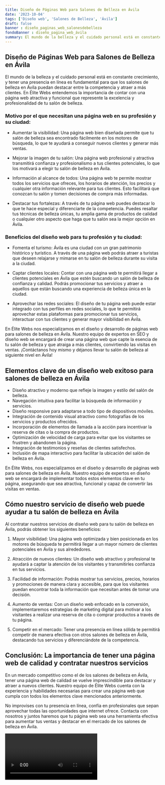 ```yaml
---
title: Diseño de Páginas Web para Salones de Belleza en Ávila
date: '2023-10-04'
tags: ['Diseño web', 'Salones de Belleza', 'Ávila']
draft: false
banner : diseño_paginas_web_salonesdebelleza
fondoBanner : diseño_pagina_web_ávila
summary: El mundo de la belleza y el cuidado personal está en constante crecimiento, y tener una presencia en línea es fundamental para que los salones de belleza en Ávila puedan destacar entre la competencia y atraer a más clientes. En Élite Webs entendemos la importancia de contar con una página web atractiva y funcional que represente la excelencia y profesionalidad de tu salón de belleza.
---
```


## Diseño de Páginas Web para Salones de Belleza en Ávila

El mundo de la belleza y el cuidado personal está en constante crecimiento, y tener una presencia en línea es fundamental para que los salones de belleza en Ávila puedan destacar entre la competencia y atraer a más clientes. En Élite Webs entendemos la importancia de contar con una página web atractiva y funcional que represente la excelencia y profesionalidad de tu salón de belleza.

### Motivo por el que necesitan una página web en su profesión y su ciudad:

- Aumentar la visibilidad: Una página web bien diseñada permite que tu salón de belleza sea encontrado fácilmente en los motores de búsqueda, lo que te ayudará a conseguir nuevos clientes y generar más ventas.

- Mejorar la imagen de tu salón: Una página web profesional y atractiva transmitirá confianza y profesionalismo a tus clientes potenciales, lo que los motivará a elegir tu salón de belleza en Ávila.

- Información al alcance de todos: Una página web te permite mostrar todos los servicios que ofreces, los horarios de atención, los precios y cualquier otra información relevante para tus clientes. Esto facilitará que conozcan tu salón y tomen decisiones de compra más informadas.

- Destacar tus fortalezas: A través de tu página web puedes destacar lo que te hace especial y diferenciarte de la competencia. Puedes resaltar tus técnicas de belleza únicas, tu amplia gama de productos de calidad o cualquier otro aspecto que haga que tu salón sea la mejor opción en Ávila.

### Beneficios del diseño web para tu profesión y tu ciudad:

- Fomenta el turismo: Ávila es una ciudad con un gran patrimonio histórico y turístico. A través de una página web podrás atraer a turistas que deseen relajarse y mimarse en tu salón de belleza durante su visita a la ciudad.

- Captar clientes locales: Contar con una página web te permitirá llegar a clientes potenciales en Ávila que estén buscando un salón de belleza de confianza y calidad. Podrás promocionar tus servicios y atraer a aquellos que están buscando una experiencia de belleza única en la ciudad.

- Aprovechar las redes sociales: El diseño de tu página web puede estar integrado con tus perfiles en redes sociales, lo que te permitirá aprovechar estas plataformas para promocionar tus servicios, interactuar con tus clientes y generar mayor visibilidad en Ávila.

En Élite Webs nos especializamos en el diseño y desarrollo de páginas web para salones de belleza en Ávila. Nuestro equipo de expertos en SEO y diseño web se encargará de crear una página web que capte la esencia de tu salón de belleza y que atraiga a más clientes, convirtiendo las visitas en ventas. ¡Contáctanos hoy mismo y déjanos llevar tu salón de belleza al siguiente nivel en Ávila!

<GifSeo />

<Cta />

## Elementos clave de un diseño web exitoso para salones de belleza en Ávila

- Diseño atractivo y moderno que refleje la imagen y estilo del salón de belleza.
- Navegación intuitiva para facilitar la búsqueda de información y servicios.
- Diseño responsive para adaptarse a todo tipo de dispositivos móviles.
- Integración de contenido visual atractivo como fotografías de los servicios y productos ofrecidos.
- Incorporación de elementos de llamada a la acción para incentivar la reserva de citas o la compra de productos.
- Optimización de velocidad de carga para evitar que los visitantes se frustren y abandonen la página.
- Integración de testimonios y reseñas de clientes satisfechos.
- Inclusión de mapa interactivo para facilitar la ubicación del salón de belleza en Ávila.

En Élite Webs, nos especializamos en el diseño y desarrollo de páginas web para salones de belleza en Ávila. Nuestro equipo de expertos en diseño web se encargará de implementar todos estos elementos clave en tu página, asegurando que sea atractiva, funcional y capaz de convertir las visitas en ventas.

## Cómo nuestro servicio de diseño web puede ayudar a tu salón de belleza en Ávila

Al contratar nuestros servicios de diseño web para tu salón de belleza en Ávila, podrás obtener los siguientes beneficios:

1. Mayor visibilidad: Una página web optimizada y bien posicionada en los motores de búsqueda te permitirá llegar a un mayor número de clientes potenciales en Ávila y sus alrededores. 

2. Atracción de nuevos clientes: Un diseño web atractivo y profesional te ayudará a captar la atención de los visitantes y transmitirles confianza en tus servicios.

3. Facilidad de información: Podrás mostrar tus servicios, precios, horarios y promociones de manera clara y accesible, para que los visitantes puedan encontrar toda la información que necesitan antes de tomar una decisión.

4. Aumento de ventas: Con un diseño web enfocado en la conversión, implementaremos estrategias de marketing digital para motivar a los visitantes a realizar una reserva de cita o comprar productos a través de tu página.

5. Competir en el mercado: Tener una presencia en línea sólida te permitirá competir de manera efectiva con otros salones de belleza en Ávila, destacando tus servicios y diferenciándote de la competencia.

## Conclusión: La importancia de tener una página web de calidad y contratar nuestros servicios

En un mercado competitivo como el de los salones de belleza en Ávila, tener una página web de calidad se vuelve imprescindible para destacar y atraer a nuevos clientes. Nuestro equipo de Élite Webs cuenta con la experiencia y habilidades necesarias para crear una página web que cumpla con todos los elementos clave mencionados anteriormente.

No improvises con tu presencia en línea, confía en profesionales que sepan aprovechar todas las oportunidades que internet ofrece. Contacta con nosotros y juntos haremos que tu página web sea una herramienta efectiva para aumentar tus ventas y destacar en el mercado de los salones de belleza en Ávila.

<Video />

<CtaBot job='Salones de Belleza' city='Ávila'/>

<Gmaps query='Ávila+españa+maps' />
